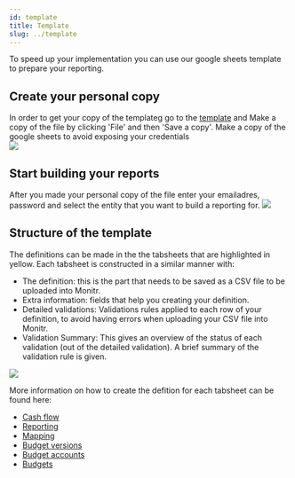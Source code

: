 ```yaml
---
id: template
title: Template
slug: ../template
---
```



To speed up your implementation you can use our google sheets template to prepare your reporting.

## Create your personal copy
In order to get your copy of the templateg go to the [template](https://docs.google.com/spreadsheets/d/1Uy2wde2TQJM6RHmlAn2KHVc1D6ABBhiCHJFR631Ors8/edit#gid=967632221)
and Make a copy of the file by clicking 'File' and then 'Save a copy'.
  <MessageBar>Make a copy of the google sheets to avoid exposing your credentials</MessageBar>  
<BrowserFrame>
  <img src={saveCopyScreenshot} />
</BrowserFrame>

## Start building your reports
After you made your personal copy of the file enter your emailadres, password and select the entity that you want to build a reporting for.
<BrowserFrame>
  <img src={loginScreenshot} />
</BrowserFrame>

## Structure of the template
The definitions can be made in the the tabsheets that are highlighted in yellow.
Each tabsheet is constructed in a similar manner with:
- The definition: this is the part that needs to be saved as a CSV file to be uploaded into Monitr.
- Extra information: fields that help you creating your definition.
- Detailed validations: Validations rules applied to each row of your definition, to avoid having errors when uploading your CSV file into Monitr.
- Validation Summary: This gives an overview of the status of each validation (out of the detailed validation). A brief summary of the validation rule is given.
<BrowserFrame>
  <img src={structureScreenshot} />
</BrowserFrame>

More information on how to create the defition for each tabsheet can be found here:
- [Cash flow](./cash-flow)
- [Reporting](./pl-bs)
- [Mapping](./mapping)
- [Budget versions](./budget-versions)
- [Budget accounts](./budget-accounts)
- [Budgets](./budgets)